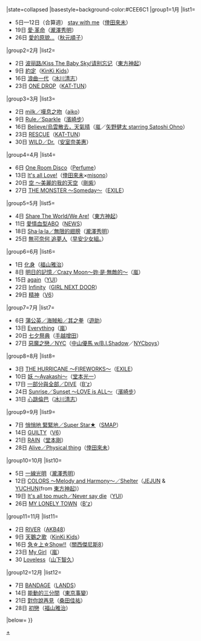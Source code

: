 {{Navbox
|bodyclass=hlist

|name=Oricon單曲週榜冠軍 (2009年)
|title=[[Oricon公信榜|Oricon]][[2009年Oricon單曲週榜冠軍作品列表|單曲週榜冠軍作品及獲得者]]{{#if:{{{1|}}}|（{{{1|}}}）|}}
|state=<includeonly>collapsed</includeonly>
|basestyle=background-color:#CEE6C1
|group1=1月
|list1=
*5日—12日（合算週） [[stay with me]]（[[倖田來未]]）
*19日 [[愛·革命]]（[[瀧澤秀明]]）
*26日 [[愛的原貌…]]（[[秋元順子]]）
|group2=2月
|list2=
*2日 [[波丽路/Kiss The Baby Sky/请别忘记]]（[[東方神起]]）
*9日 [[約定 (近畿小子)|約定]]（[[近畿小子|KinKi Kids]]）
*16日 [[浪曲一代]]（[[冰川清志]]）
*23日 [[ONE DROP]]（[[KAT-TUN]]）
|group3=3月
|list3=
*2日 [[milk/嘆息之吻|milk／嘆息之吻]]（[[aiko]]）
*9日 [[Rule/Sparkle|Rule／Sparkle]]（[[濱崎步]]）
*16日 [[Believe/烏雲散去，天氣晴]]（[[嵐]]／[[大野智|矢野健太 starring Satoshi Ohno]]）
*23日 [[RESCUE]]（[[KAT-TUN]]）
*30日 [[WILD/Dr.|WILD／Dr.]]（[[安室奈美惠]]）
|group4=4月
|list4=
*6日 [[One Room Disco]]（[[Perfume (日本音乐团体)|Perfume]]）
*13日 [[It's all Love!]]（[[倖田來未]]×[[misono]]）
*20日 [[空 ～美麗的我的天空]]（[[堂本剛|剛紫]]）
*27日 [[THE MONSTER ～Someday～]]（[[放浪兄弟|EXILE]]）
|group5=5月
|list5=
*4日 [[Share The World/We Are!]]（[[東方神起]]）
*11日 [[愛情血型ABO]]（[[NEWS]]）
*18日 [[Sha·la·la/無限的翅膀|Sha·la·la／無限的翅膀]]（[[瀧澤秀明]]）
*25日 [[無可奈何 追夢人]]（[[早安少女組。]]）
|group6=6月
|list6=
*1日 [[化身 (單曲)|化身]]（[[福山雅治]]）
*8日 [[明日的記憶/Crazy Moon～妳·是·無敵的～|明日的記憶／Crazy Moon～妳·是·無敵的～]]（[[嵐]]）
*15日 [[again (YUI單曲)|again]]（[[YUI]]）
*22日 [[Infinity (GIRL NEXT DOOR單曲)|Infinity]]（[[GIRL NEXT DOOR]]）
*29日 [[精神 (單曲)|精神]]（[[V6 (偶像團體)|V6]]）
|group7=7月
|list7=
*6日 [[蒲公英/海賊船/其之拳|蒲公英／海賊船／其之拳]]（[[上地雄輔|遊助]]）
*13日 [[Everything (嵐)|Everything]]（[[嵐]]）
*20日 [[七夕祭典 (手越增田)|七夕祭典]]（[[手越增田]]）
*27日 [[惡魔之戀/NYC|惡魔之戀／NYC]]（[[中山優馬 w/B.I.Shadow]]／[[NYCboys]]）
|group8=8月
|list8=
*3日 [[THE HURRICANE ～FIREWORKS～]]（[[放浪兄弟|EXILE]]）
*10日 [[妖 ～Ayakashi～]]（[[堂本光一]]）
*17日 [[一部分與全部/DIVE|一部分與全部／DIVE]]（[[B'z]]）
*24日 [[Sunrise/Sunset ～LOVE is ALL～|Sunrise／Sunset ～LOVE is ALL～]]（[[濱崎步]]）
*31日 [[心跳倫巴]]（[[冰川清志]]）
|group9=9月
|list9=
*7日 [[悄悄地 緊緊地/Super Star★|悄悄地 緊緊地／Super Star★]]（[[SMAP]]）
*14日 [[GUILTY (V6單曲)|GUILTY]]（[[V6 (偶像團體)|V6]]）
*21日 [[RAIN (堂本剛)|RAIN]]（[[堂本剛]]）
*28日 [[Alive/Physical thing|Alive／Physical thing]]（[[倖田來未]]）
|group10=10月
|list10=
*5日 [[一線光明]]（[[瀧澤秀明]]）
*12日 [[COLORS ～Melody and Harmony～/Shelter|COLORS ～Melody and Harmony～／Shelter]]（[[金在中|JEJUN]] & [[朴有天|YUCHUN]](from [[東方神起]])）
*19日 [[It's all too much/Never say die|It's all too much／Never say die]]（[[YUI]]）
*26日 [[MY LONELY TOWN]]（[[B'z]]）
|group11=11月
|list11=
*2日 [[RIVER (AKB48單曲)|RIVER]]（[[AKB48]]）
*9日 [[天鵝之歌 (近畿小子)|天鵝之歌]]（[[近畿小子|KinKi Kids]]）
*16日 [[急☆上☆Show!!]]（[[關西傑尼斯8]]）
*23日 [[My Girl (嵐)|My Girl]]（[[嵐]]）
*30 [[Loveless (單曲)|Loveless]]（[[山下智久]]）
|group12=12月
|list12=
*7日 [[BANDAGE]]（[[赤西仁|LANDS]]）
*14日 [[能動的三分間]]（[[東京事變]]）
*21日 [[對你說再見]]（[[桑田佳祐]]）
*28日 [[初戀 (福山雅治單曲)|初戀]]（[[福山雅治]]）
|below={{Oricon單曲週榜冠軍/年份別模板}}
}}<noinclude>

[[Category:2009年Oricon單曲週榜冠軍作品|+]]</noinclude>